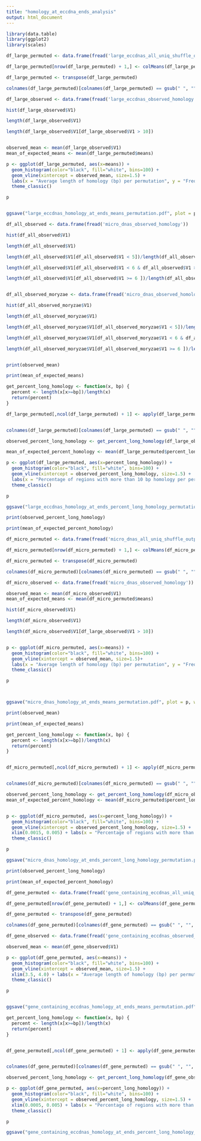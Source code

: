 ```yaml
---
title: "homology_at_eccdna_ends_analysis"
output: html_document
---
```


```r
library(data.table)
library(ggplot2)
library(scales)

df_large_permuted <- data.frame(fread('large_eccdnas_all_uniq_shuffle_outputtable'))

df_large_permuted[nrow(df_large_permuted) + 1,] <- colMeans(df_large_permuted, na.rm=TRUE)

df_large_permuted <- transpose(df_large_permuted)

colnames(df_large_permuted)[colnames(df_large_permuted) == gsub(" ", "", paste('V',toString(ncol(df_large_permuted),)))] <- 'means'

df_large_observed <- data.frame(fread('large_eccdnas_observed_homology'))

hist(df_large_observed$V1)

length(df_large_observed$V1)

length(df_large_observed$V1[df_large_observed$V1 > 10])


observed_mean <- mean(df_large_observed$V1)
mean_of_expected_means <- mean(df_large_permuted$means)

p <- ggplot(df_large_permuted, aes(x=means)) + 
  geom_histogram(color="black", fill="white", bins=100) +
  geom_vline(xintercept = observed_mean, size=1.5) +
  labs(x = "Average length of homology (bp) per permutation", y = "Frequency") +
  theme_classic()

p


ggsave("large_eccdnas_homology_at_ends_means_permutation.pdf", plot = p, width = 6, height = 4)
```

```r

df_all_observed <- data.frame(fread('micro_dnas_observed_homology'))

hist(df_all_observed$V1)

length(df_all_observed$V1)

length(df_all_observed$V1[df_all_observed$V1 < 5])/length(df_all_observed$V1)

length(df_all_observed$V1[df_all_observed$V1 < 6 & df_all_observed$V1 >=5])/length(df_all_observed$V1)

length(df_all_observed$V1[df_all_observed$V1 >= 6 ])/length(df_all_observed$V1)


df_all_observed_moryzae <- data.frame(fread('micro_dnas_observed_homology_moryzae'))

hist(df_all_observed_moryzae$V1)

length(df_all_observed_moryzae$V1)

length(df_all_observed_moryzae$V1[df_all_observed_moryzae$V1 < 5])/length(df_all_observed_moryzae$V1)

length(df_all_observed_moryzae$V1[df_all_observed_moryzae$V1 < 6 & df_all_observed_moryzae$V1 >=5])/length(df_all_observed_moryzae$V1)

length(df_all_observed_moryzae$V1[df_all_observed_moryzae$V1 >= 6 ])/length(df_all_observed_moryzae$V1)



```


```r
print(observed_mean)

print(mean_of_expected_means)

```


```r
get_percent_long_homology <- function(x, bp) {
  percent <- length(x[x>=bp])/length(x)
  return(percent)
}

df_large_permuted[,ncol(df_large_permuted) + 1] <- apply(df_large_permuted, 1, function(x) get_percent_long_homology(x, 10))


colnames(df_large_permuted)[colnames(df_large_permuted) == gsub(" ", "", paste('V',toString(ncol(df_large_permuted),)))] <- 'percent_long_homology'

observed_percent_long_homology <- get_percent_long_homology(df_large_observed$V1,10)

mean_of_expected_percent_homology <- mean(df_large_permuted$percent_long_homology)

p <- ggplot(df_large_permuted, aes(x=percent_long_homology)) + 
  geom_histogram(color="black", fill="white", bins=100) +
  geom_vline(xintercept = observed_percent_long_homology, size=1.5) +
  labs(x = "Percentage of regions with more than 10 bp homology per permutation", y = "Frequency") +
  theme_classic()

p

ggsave("large_eccdnas_homology_at_ends_percent_long_homology_permutation.pdf", plot = p, width = 6, height = 4)
```

```r

print(observed_percent_long_homology)

print(mean_of_expected_percent_homology)

```



```r
df_micro_permuted <- data.frame(fread('micro_dnas_all_uniq_shuffle_outputtable'))

df_micro_permuted[nrow(df_micro_permuted) + 1,] <- colMeans(df_micro_permuted, na.rm=TRUE)

df_micro_permuted <- transpose(df_micro_permuted)

colnames(df_micro_permuted)[colnames(df_micro_permuted) == gsub(" ", "", paste('V',toString(ncol(df_micro_permuted),)))] <- 'means'

df_micro_observed <- data.frame(fread('micro_dnas_observed_homology'))

observed_mean <- mean(df_micro_observed$V1)
mean_of_expected_means <- mean(df_micro_permuted$means)

hist(df_micro_observed$V1)

length(df_micro_observed$V1)

length(df_micro_observed$V1[df_large_observed$V1 > 10])


p <- ggplot(df_micro_permuted, aes(x=means)) + 
  geom_histogram(color="black", fill="white", bins=100) +
  geom_vline(xintercept = observed_mean, size=1.5)+
  labs(x = "Average length of homology (bp) per permutation", y = "Frequency") +
  theme_classic()

p



ggsave("micro_dnas_homology_at_ends_means_permutation.pdf", plot = p, width = 6, height = 4)
```

```r
print(observed_mean)

print(mean_of_expected_means)
```


```r
get_percent_long_homology <- function(x, bp) {
  percent <- length(x[x>=bp])/length(x)
  return(percent)
}


df_micro_permuted[,ncol(df_micro_permuted) + 1] <- apply(df_micro_permuted, 1, function(x) get_percent_long_homology(x, 10))


colnames(df_micro_permuted)[colnames(df_micro_permuted) == gsub(" ", "", paste('V',toString(ncol(df_micro_permuted),)))] <- 'percent_long_homology'

observed_percent_long_homology <- get_percent_long_homology(df_micro_observed$V1,10)
mean_of_expected_percent_homology <- mean(df_micro_permuted$percent_long_homology)


p <- ggplot(df_micro_permuted, aes(x=percent_long_homology)) + 
  geom_histogram(color="black", fill="white", bins=100) +
  geom_vline(xintercept = observed_percent_long_homology, size=1.5) +
  xlim(0.0015, 0.005) + labs(x = "Percentage of regions with more than 10 bp homology per permutation", y = "Frequency") +
  theme_classic()

p

ggsave("micro_dnas_homology_at_ends_percent_long_homology_permutation.pdf", plot = p, width = 6, height = 4)

```

```r

print(observed_percent_long_homology)

print(mean_of_expected_percent_homology)

```


```r
df_gene_permuted <- data.frame(fread('gene_containing_eccdnas_all_uniq_shuffle_outputtable'))

df_gene_permuted[nrow(df_gene_permuted) + 1,] <- colMeans(df_gene_permuted, na.rm=TRUE)

df_gene_permuted <- transpose(df_gene_permuted)

colnames(df_gene_permuted)[colnames(df_gene_permuted) == gsub(" ", "", paste('V',toString(ncol(df_gene_permuted),)))] <- 'means'

df_gene_observed <- data.frame(fread('gene_containing_eccdnas_observed_homology'))

observed_mean <- mean(df_gene_observed$V1)

p <- ggplot(df_gene_permuted, aes(x=means)) + 
  geom_histogram(color="black", fill="white", bins=100) +
  geom_vline(xintercept = observed_mean, size=1.5) +
  xlim(3.5, 4.0) + labs(x = "Average length of homology (bp) per permutation", y = "Frequency") +
  theme_classic()

p


ggsave("gene_containing_eccdnas_homology_at_ends_means_permutation.pdf", plot = p, width = 6, height = 4)
```

```r
get_percent_long_homology <- function(x, bp) {
  percent <- length(x[x>=bp])/length(x)
  return(percent)
}


df_gene_permuted[,ncol(df_gene_permuted) + 1] <- apply(df_gene_permuted, 1, function(x) get_percent_long_homology(x, 10))


colnames(df_gene_permuted)[colnames(df_gene_permuted) == gsub(" ", "", paste('V',toString(ncol(df_gene_permuted),)))] <- 'percent_long_homology'

observed_percent_long_homology <- get_percent_long_homology(df_gene_observed$V1,10)

p <- ggplot(df_gene_permuted, aes(x=percent_long_homology)) + 
  geom_histogram(color="black", fill="white", bins=100) +
  geom_vline(xintercept = observed_percent_long_homology, size=1.5) +
  xlim(0.0005, 0.005) + labs(x = "Percentage of regions with more than 10 bp homology per permutation", y = "Frequency") +
  theme_classic()

p

ggsave("gene_containing_eccdnas_homology_at_ends_percent_long_homology_permutation.pdf", plot = p, width = 6, height = 4)
```

